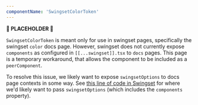 ```yaml
---
componentName: 'SwingsetColorToken'
---
```


**🚧 PLACEHOLDER 🚧**

`SwingsetColorToken` is meant only for use in swingset pages, specifically the swingset `color` docs page. However, swingset does not currently expose `components` as configured in `[[...swingset]].tsx` to `docs` pages. This page is a temporary workaround, that allows the component to be included as a `peerComponent`.

To resolve this issue, we likely want to expose `swingsetOptions` to docs page contexts in some way. See [this line of code in Swingset](https://github.com/hashicorp/swingset/blob/5fbae60a2d13283e5850fae0333bfa6f9f057231/page.jsx#L93) for where we'd likely want to pass `swingsetOptions` (which includes the `components` property).

